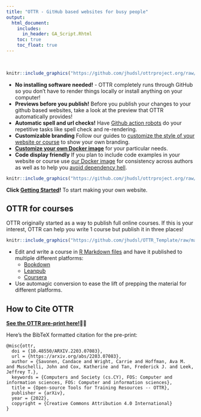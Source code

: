 ```yaml
---
title: "OTTR - GitHub based websites for busy people"
output:
  html_document:
    includes:
      in_header: GA_Script.Rhtml
    toc: true
    toc_float: true
---
```

<div class = "banner_color">
  <br>           
</div>

```r
knitr::include_graphics("https://github.com/jhudsl/ottrproject.org/raw/main/resources/images/why-ottr.png")
```

- **No installing software needed!** - OTTR completely runs through GitHub so you don't have to render things locally or install anything on your computer!
- **Previews before you publish!** Before you publish your changes to your github based websites, take a look at the preview that OTTR automatically provides!
- **Automatic spell and url checks!** Have [Github action robots](./getting_started.html) do your repetitive tasks like spell check and re-rendering.
- **Customizable branding** Follow our guides to [customize the style of your website or course](./customize-style.html) to show your own branding.
- **[Customize your own Docker image](./customize-docker.html)** for your particular needs.
- **Code display friendly** If you plan to include code examples in your website or course use [our Docker image](https://hub.docker.com/repository/docker/jhudsl/course_template) for consistency across authors as well as to help you [avoid dependency hell](https://en.wikipedia.org/wiki/Dependency_hell).  


```r
knitr::include_graphics("https://github.com/jhudsl/ottrproject.org/raw/main/resources/images/checks.png")
```

**Click [Getting Started](./getting_started.html)!** To start making your own website.

## OTTR for courses

OTTR originally started as a way to publish full online courses. If this is your interest, OTTR can help you write 1 course but publish it in three places!

```r
knitr::include_graphics("https://github.com/jhudsl/OTTR_Template/raw/main/resources/screenshots/OTTR_Robot_Image.png")
```

- Edit and write a course in [R Markdown files](https://rmarkdown.rstudio.com/) and have it published to multiple different platforms:  
  - [Bookdown](https://bookdown.org/)
  - [Leanpub](https://leanpub.com/bookstore?type=course)  
  - [Coursera](https://www.coursera.org/)  
- Use automagic conversion to ease the lift of prepping the material for different platforms.
<br>

## How to Cite OTTR

**[See the OTTR pre-print here!](https://arxiv.org/abs/2203.07083)📝👀**

Here's the BibTeX formatted citation for the pre-print:
```
@misc{ottr,
  doi = {10.48550/ARXIV.2203.07083},
  url = {https://arxiv.org/abs/2203.07083},
  author = {Savonen, Candace and Wright, Carrie and Hoffman, Ava M. and Muschelli, John and Cox, Katherine and Tan, Frederick J. and Leek, Jeffrey T.},
  keywords = {Computers and Society (cs.CY), FOS: Computer and information sciences, FOS: Computer and information sciences},
  title = {Open-source Tools for Training Resources -- OTTR},
  publisher = {arXiv},
  year = {2022},
  copyright = {Creative Commons Attribution 4.0 International}
}
```
